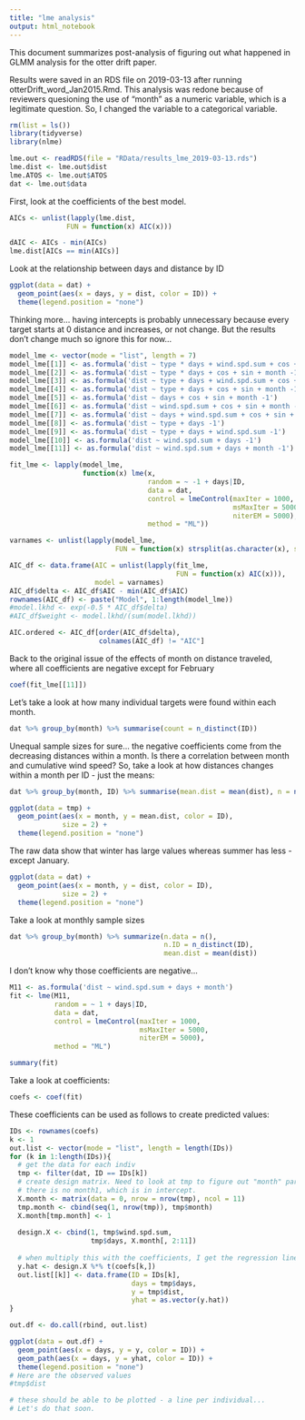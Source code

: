 ```yaml
---
title: "lme analysis"
output: html_notebook
---
```


This document summarizes post-analysis of figuring out what happened in GLMM analysis for the otter drift paper.

Results were saved in an RDS file on 2019-03-13 after running otterDrift_word_Jan2015.Rmd.  This analysis was redone because of reviewers quesioning the use of "month" as a numeric variable, which is a legitimate question. So, I changed the variable to a categorical variable.  

```r
rm(list = ls())
library(tidyverse)
library(nlme)

lme.out <- readRDS(file = "RData/results_lme_2019-03-13.rds")
lme.dist <- lme.out$dist
lme.ATOS <- lme.out$ATOS
dat <- lme.out$data
```

First, look at the coefficients of the best model.

```r
AICs <- unlist(lapply(lme.dist, 
              FUN = function(x) AIC(x)))

dAIC <- AICs - min(AICs)
lme.dist[AICs == min(AICs)]
```

Look at the relationship between days and distance by ID
```r
ggplot(data = dat) +
  geom_point(aes(x = days, y = dist, color = ID)) +
  theme(legend.position = "none")

```

Thinking more... having intercepts is probably unnecessary because every target starts at 0 distance and increases, or not change.  But the results don't change much so ignore this for now... 

```r
model_lme <- vector(mode = "list", length = 7)
model_lme[[1]] <- as.formula('dist ~ type * days + wind.spd.sum + cos + sin + month -1')
model_lme[[2]] <- as.formula('dist ~ type * days + cos + sin + month -1')
model_lme[[3]] <- as.formula('dist ~ type + days + wind.spd.sum + cos + sin + month -1')
model_lme[[4]] <- as.formula('dist ~ type + days + cos + sin + month -1')
model_lme[[5]] <- as.formula('dist ~ days + cos + sin + month -1')
model_lme[[6]] <- as.formula('dist ~ wind.spd.sum + cos + sin + month -1')
model_lme[[7]] <- as.formula('dist ~ days + wind.spd.sum + cos + sin + month -1')
model_lme[[8]] <- as.formula('dist ~ type + days -1')
model_lme[[9]] <- as.formula('dist ~ type + days + wind.spd.sum -1')
model_lme[[10]] <- as.formula('dist ~ wind.spd.sum + days -1')
model_lme[[11]] <- as.formula('dist ~ wind.spd.sum + days + month -1')

fit_lme <- lapply(model_lme, 
                  function(x) lme(x,
                                  random = ~ -1 + days|ID, 
                                  data = dat,
                                  control = lmeControl(maxIter = 1000, 
                                                       msMaxIter = 5000,
                                                       niterEM = 5000),
                                  method = "ML"))

varnames <- unlist(lapply(model_lme, 
                          FUN = function(x) strsplit(as.character(x), split = '~')[3]))

AIC_df <- data.frame(AIC = unlist(lapply(fit_lme, 
                                         FUN = function(x) AIC(x))),
                     model = varnames) 
AIC_df$delta <- AIC_df$AIC - min(AIC_df$AIC)
rownames(AIC_df) <- paste("Model", 1:length(model_lme)) 
#model.lkhd <- exp(-0.5 * AIC_df$delta)
#AIC_df$weight <- model.lkhd/(sum(model.lkhd))

AIC.ordered <- AIC_df[order(AIC_df$delta), 
                      colnames(AIC_df) != "AIC"]

```


Back to the original issue of the effects of month on distance traveled, where all coefficients are negative except for February
```r
coef(fit_lme[[11]])
```

Let's take a look at how many individual targets were found within each month.

```r
dat %>% group_by(month) %>% summarise(count = n_distinct(ID))

```

Unequal sample sizes for sure... the negative coefficients come from the decreasing distances within a month.  Is there a correlation between month and cumulative wind speed?  So, take a look at how distances changes within a month per ID - just the means:

```r
dat %>% group_by(month, ID) %>% summarise(mean.dist = mean(dist), n = n()) -> tmp

ggplot(data = tmp) +
  geom_point(aes(x = month, y = mean.dist, color = ID),
             size = 2) +
  theme(legend.position = "none")
```

The raw data show that winter has large values whereas summer has less - except January. 

```r
ggplot(data = dat) +
  geom_point(aes(x = month, y = dist, color = ID),
             size = 2) + 
  theme(legend.position = "none")
```

Take a look at monthly sample sizes
```r
dat %>% group_by(month) %>% summarize(n.data = n(), 
                                      n.ID = n_distinct(ID),
                                      mean.dist = mean(dist))
```

I don't know why those coefficients are negative... 

```r

M11 <- as.formula('dist ~ wind.spd.sum + days + month')
fit <- lme(M11,
           random = ~ 1 + days|ID, 
           data = dat,
           control = lmeControl(maxIter = 1000, 
                                msMaxIter = 5000,
                                niterEM = 5000),
           method = "ML")

summary(fit)
```

Take a look at coefficients:

```r
coefs <- coef(fit)
```

These coefficients can be used as follows to create predicted values:

```r
IDs <- rownames(coefs)
k <- 1
out.list <- vector(mode = "list", length = length(IDs))
for (k in 1:length(IDs)){
  # get the data for each indiv
  tmp <- filter(dat, ID == IDs[k])
  # create design matrix. Need to look at tmp to figure out "month" part of zeros and ones. Note 
  # there is no month1, which is in intercept.
  X.month <- matrix(data = 0, nrow = nrow(tmp), ncol = 11)
  tmp.month <- cbind(seq(1, nrow(tmp)), tmp$month)
  X.month[tmp.month] <- 1
  
  design.X <- cbind(1, tmp$wind.spd.sum, 
                    tmp$days, X.month[, 2:11])
  
  # when multiply this with the coefficients, I get the regression line for the individual:
  y.hat <- design.X %*% t(coefs[k,])
  out.list[[k]] <- data.frame(ID = IDs[k],
                              days = tmp$days,
                              y = tmp$dist,
                              yhat = as.vector(y.hat))
}

out.df <- do.call(rbind, out.list)

ggplot(data = out.df) + 
  geom_point(aes(x = days, y = y, color = ID)) + 
  geom_path(aes(x = days, y = yhat, color = ID)) + 
  theme(legend.position = "none")
# Here are the observed values
#tmp$dist

# these should be able to be plotted - a line per individual... 
# Let's do that soon. 

```

